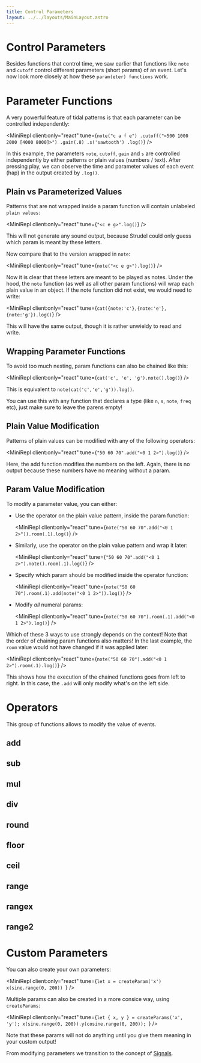 ```yaml
---
title: Control Parameters
layout: ../../layouts/MainLayout.astro
---
```



# Control Parameters

Besides functions that control time, we saw earlier that functions like `note` and `cutoff` control different parameters (short params) of an event.
Let's now look more closely at how these `param(eter) functions` work.

# Parameter Functions

A very powerful feature of tidal patterns is that each parameter can be controlled independently:

<MiniRepl
  client:only="react"
  tune={`note("c a f e")
.cutoff("<500 1000 2000 [4000 8000]>")
.gain(.8)
.s('sawtooth')
.log()`}
/>

In this example, the parameters `note`, `cutoff`, `gain` and `s` are controlled independently by either patterns or plain values (numbers / text).
After pressing play, we can observe the time and parameter values of each event (hap) in the output created by `.log()`.

## Plain vs Parameterized Values

Patterns that are not wrapped inside a param function will contain unlabeled `plain values`:

<MiniRepl client:only="react" tune={`"<c e g>".log()`} />

This will not generate any sound output, because Strudel could only guess which param is meant by these letters.

Now compare that to the version wrapped in `note`:

<MiniRepl client:only="react" tune={`note("<c e g>").log()`} />

Now it is clear that these letters are meant to be played as notes.
Under the hood, the `note` function (as well as all other param functions)
will wrap each plain value in an object. If the note function did not exist, we would need to write:

<MiniRepl client:only="react" tune={`cat({note:'c'},{note:'e'},{note:'g'}).log()`} />

This will have the same output, though it is rather unwieldy to read and write.

## Wrapping Parameter Functions

To avoid too much nesting, param functions can also be chained like this:

<MiniRepl client:only="react" tune={`cat('c', 'e', 'g').note().log()`} />

This is equivalent to `note(cat('c','e','g')).log()`.

You can use this with any function that declares a type (like `n`, `s`, `note`, `freq` etc), just make sure to leave the parens empty!

## Plain Value Modification

Patterns of plain values can be modified with any of the following operators:

<MiniRepl client:only="react" tune={`"50 60 70".add("<0 1 2>").log()`} />

Here, the add function modifies the numbers on the left.
Again, there is no output because these numbers have no meaning without a param.

## Param Value Modification

To modify a parameter value, you can either:

- Use the operator on the plain value pattern, inside the param function:

  <MiniRepl client:only="react" tune={`note("50 60 70".add("<0 1 2>")).room(.1).log()`} />

- Similarly, use the operator on the plain value pattern and wrap it later:

  <MiniRepl client:only="react" tune={`"50 60 70".add("<0 1 2>").note().room(.1).log()`} />

- Specify which param should be modified inside the operator function:

  <MiniRepl client:only="react" tune={`note("50 60 70").room(.1).add(note("<0 1 2>")).log()`} />

- Modify _all_ numeral params:

  <MiniRepl client:only="react" tune={`note("50 60 70").room(.1).add("<0 1 2>").log()`} />

Which of these 3 ways to use strongly depends on the context!
Note that the order of chaining param functions also matters!
In the last example, the `room` value would not have changed if it was applied later:

<MiniRepl client:only="react" tune={`note("50 60 70").add("<0 1 2>").room(.1).log()`} />

This shows how the execution of the chained functions goes from left to right.
In this case, the `.add` will only modify what's on the left side.

# Operators

This group of functions allows to modify the value of events.

## add

<JsDoc client:idle name="Pattern.add" h={0} />

## sub

<JsDoc client:idle name="Pattern.sub" h={0} />

## mul

<JsDoc client:idle name="Pattern.mul" h={0} />

## div

<JsDoc client:idle name="Pattern.div" h={0} />

## round

<JsDoc client:idle name="Pattern.round" h={0} />

## floor

<JsDoc client:idle name="Pattern.floor" h={0} />

## ceil

<JsDoc client:idle name="Pattern.ceil" h={0} />

## range

<JsDoc client:idle name="Pattern.range" h={0} />

## rangex

<JsDoc client:idle name="Pattern.rangex" h={0} />

## range2

<JsDoc client:idle name="Pattern.range2" h={0} />

# Custom Parameters

You can also create your own parameters:

<MiniRepl
  client:only="react"
  tune={`let x = createParam('x')
x(sine.range(0, 200))
`}
/>

Multiple params can also be created in a more consice way, using `createParams`:

<MiniRepl
  client:only="react"
  tune={`let { x, y } = createParams('x', 'y');
x(sine.range(0, 200)).y(cosine.range(0, 200));
`}
/>

Note that these params will not do anything until you give them meaning in your custom output!

From modifying parameters we transition to the concept of [Signals](/learn/signals).

